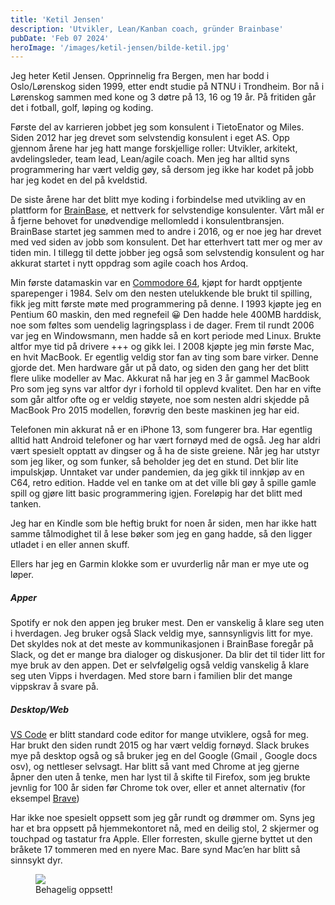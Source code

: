 ```yaml
---
title: 'Ketil Jensen'
description: 'Utvikler, Lean/Kanban coach, gründer Brainbase'
pubDate: 'Feb 07 2024'
heroImage: '/images/ketil-jensen/bilde-ketil.jpg'
---
```









<Question1/>

Jeg heter Ketil Jensen. Opprinnelig fra Bergen, men har bodd i Oslo/Lørenskog siden 1999, etter endt studie på NTNU i Trondheim. Bor nå i Lørenskog sammen med kone og 3 døtre på 13, 16 og 19 år. På fritiden går det i fotball, golf, løping og koding.

Første del av karrieren jobbet jeg som konsulent i TietoEnator og Miles. Siden 2012 har jeg drevet som selvstendig konsulent i eget AS. Opp gjennom årene har jeg hatt mange forskjellige roller: Utvikler, arkitekt, avdelingsleder, team lead, Lean/agile coach. Men jeg har alltid syns programmering har vært veldig gøy, så dersom jeg ikke har kodet på jobb har jeg kodet en del på kveldstid.

De siste årene har det blitt mye koding i forbindelse med utvikling av en plattform for [BrainBase](https://www.brainbase.no/), et nettverk for selvstendige konsulenter. Vårt mål er å fjerne behovet for unødvendige mellomledd i konsulentbransjen. BrainBase startet jeg sammen med to andre i 2016, og er noe jeg har drevet med ved siden av jobb som konsulent. Det har etterhvert tatt mer og mer av tiden min. I tillegg til dette jobber jeg også som selvstendig konsulent og har akkurat startet i nytt oppdrag som agile coach hos Ardoq.

<Question2/>

Min første datamaskin var en [Commodore 64](https://www.youtube.com/watch?v=aUD1L6HNPVI), kjøpt for hardt opptjente sparepenger i 1984. Selv om den nesten utelukkende ble brukt til spilling, fikk jeg mitt første møte med programmering på denne.  I 1993 kjøpte jeg en Pentium 60 maskin, den med regnefeil 😀 Den hadde hele 400MB harddisk, noe som føltes som uendelig lagringsplass i de dager. Frem til rundt 2006 var jeg en Windowsmann, men hadde så en kort periode med Linux. Brukte altfor mye tid på drivere +++ og gikk lei. I 2008 kjøpte jeg min første Mac, en hvit MacBook. Er egentlig veldig stor  fan av ting som bare virker. Denne gjorde det. Men hardware går ut på dato, og siden den gang her det blitt flere ulike modeller av Mac. Akkurat nå har jeg en 3 år gammel MacBook Pro som jeg syns var altfor dyr i forhold til opplevd kvalitet. Den har en vifte som går altfor ofte og er veldig støyete, noe som nesten aldri skjedde på MacBook Pro 2015 modellen, forøvrig den beste maskinen jeg har eid.

Telefonen min akkurat nå er en iPhone 13, som fungerer bra. Har egentlig alltid hatt Android telefoner og har vært fornøyd med de også. Jeg har aldri vært spesielt opptatt av dingser og å ha de siste greiene. Når jeg har utstyr som jeg liker, og som funker, så beholder jeg det en stund. Det blir lite impulskjøp. Unntaket var under pandemien, da jeg gikk til innkjøp av en C64, retro edition. Hadde vel en tanke om at det ville bli gøy å spille gamle spill og gjøre litt basic programmering igjen. Foreløpig har det blitt med tanken.

Jeg har en Kindle som ble heftig brukt for noen år siden, men har ikke hatt samme tålmodighet til å lese bøker som jeg en gang hadde, så den ligger utladet i en eller annen skuff.

Ellers har jeg en Garmin klokke som er uvurderlig når man er mye ute og løper.

<Question3/>

##### Apper

Spotify er nok den appen jeg bruker mest. Den er vanskelig å klare seg uten i hverdagen. Jeg bruker også Slack veldig mye, sannsynligvis litt for mye. Det skyldes nok at det meste av kommunikasjonen i BrainBase foregår på Slack, og det er mange bra dialoger og diskusjoner. Da blir det til tider litt for mye bruk av den appen. Det er selvfølgelig også veldig vanskelig å klare seg uten Vipps i hverdagen. Med store barn i familien blir det mange vippskrav å svare på.

##### Desktop/Web

[VS Code](https://code.visualstudio.com/) er blitt standard code editor for mange utviklere, også for meg. Har brukt den siden rundt  2015 og har vært veldig fornøyd. Slack brukes mye på desktop også og så bruker jeg en del Google (Gmail , Google docs osv), og nettleser selvsagt. Har blitt så vant med Chrome at jeg gjerne åpner den uten å tenke, men har lyst til å skifte til Firefox, som jeg brukte jevnlig for 100 år siden før Chrome tok over, eller et annet alternativ (for eksempel [Brave](https://brave.com/))

<Question4/>

Har ikke noe spesielt oppsett som jeg går rundt og drømmer om. Syns jeg har et bra oppsett på hjemmekontoret nå, med en deilig stol, 2 skjermer og touchpad og tastatur fra Apple. Eller forresten, skulle gjerne byttet ut den bråkete 17 tommeren med en nyere Mac. Bare synd Mac’en har blitt så sinnsykt dyr.

<figure>
    <img src='/images/ketil-jensen/ketil-setup.jpeg'/>
    <figcaption>
        Behagelig oppsett!
    </figcaption>
</figure>